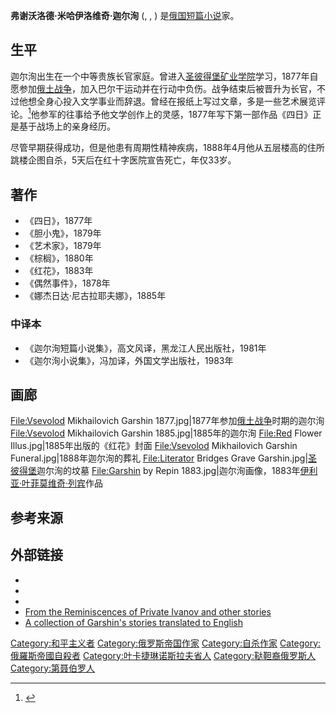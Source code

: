 {{Infobox writer
|name=弗谢沃洛德·米哈伊洛维奇·迦尔洵<br>Vsevolod Mikhailovich Garshin
|birth_name=Vsevolod Mikhailovich Garshin
| image       = Илья Репин - Портрет Всеволод Михайлович Гаршин.jpg
| imagesize   = 200px
| caption     = 迦尔洵画像，[[伊利亚·叶菲莫维奇·列宾|伊利亚·叶菲莫维奇·列宾]]作品
| birth_date  = {{birth date|1855|2|14}}
| birth_place = [[俄罗斯帝国|俄罗斯帝国]][[第聂伯罗|第聂伯罗]]
| death_date  = {{death date and age|1888|4|5|1855|2|14}}
| death_place = [[俄罗斯帝国|俄罗斯帝国]][[圣彼得堡|圣彼得堡]] 
| nationality = [[俄罗斯帝国|俄罗斯帝国]]
| relatives   = [[叶夫根尼·迦尔洵|叶夫根尼·迦尔洵]]}}

'''弗谢沃洛德·米哈伊洛维奇·迦尔洵''' ({{lang-en|Vsevolod Mikhailovich Garshin}}, {{lang-ru|Все́волод Миха́йлович Гáршин}}, {{bd|1855年|2月14日|1888年|4月5日}}) 是[[俄国|俄国]][[短篇小说|短篇小说]]家。

==生平==
迦尔洵出生在一个中等贵族长官家庭。曾进入[[圣彼得堡矿业学院|圣彼得堡矿业学院]]学习，1877年自愿参加[[俄土战争|俄土战争]]，加入巴尔干运动并在行动中负伤。战争结束后被晋升为长官，不过他想全身心投入文学事业而辞退。曾经在报纸上写过文章，多是一些艺术展览评论。<ref>{{cite book |title=A History of Russian Literature|url=https://archive.org/details/historyofrussian0000terr|last=Terras|first=Victor|year=1991|publisher=Yale University Press|location=New Haven |isbn=0-300-04971-4|pages=[https://archive.org/details/historyofrussian0000terr/page/464 464]–465}}</ref>他参军的往事给予他文学创作上的灵感，1877年写下第一部作品《四日》正是基于战场上的亲身经历。

尽管早期获得成功，但是他患有周期性精神疾病，1888年4月他从五层楼高的住所跳楼企图自杀，5天后在红十字医院宣告死亡，年仅33岁。

==著作==
*《四日》，1877年
*《胆小鬼》，1879年
*《艺术家》，1879年
*《棕榈》，1880年
*《红花》，1883年
*《偶然事件》，1878年
*《娜杰日达·尼古拉耶夫娜》，1885年

=== 中译本 ===
*《迦尔洵短篇小说集》，高文风译，黑龙江人民出版社，1981年
*《迦尔洵小说集》，冯加译，外国文学出版社，1983年

==画廊==
<gallery>
File:Vsevolod Mikhailovich Garshin 1877.jpg|1877年参加[[俄土战争|俄土战争]]时期的迦尔洵
File:Vsevolod Mikhailovich Garshin 1885.jpg|1885年的迦尔洵
File:Red Flower Illus.jpg|1885年出版的《红花》封面
File:Vsevolod Mikhailovich Garshin Funeral.jpg|1888年迦尔洵的葬礼
File:Literator Bridges Grave Garshin.jpg|[[圣彼得堡|圣彼得堡]]迦尔洵的坟墓
File:Garshin by Repin 1883.jpg|迦尔洵画像，1883年[[伊利亚·叶菲莫维奇·列宾|伊利亚·叶菲莫维奇·列宾]]作品
</gallery>

== 参考来源 ==
{{Reflist}}

== 外部链接 ==
{{sisterlinks|wikt=no|b=no|q=no|s=Author:Vsevolod Garshin|commons=Vsevolod Garshin|n=no|v=no|species=no}}
* {{Gutenberg author | id=Garshin,+Vsevolod+Mikhailovich}}
* {{Internet Archive author |sname=Vsevolod Mikhailovich Garshin}}
* {{Librivox author |id=1367}}
* [http://www.worldcat.org/oclc/18745856 From the Reminiscences of Private Ivanov and other stories]
* [http://www.arvindguptatoys.com/arvindgupta/51r.pdf A collection of Garshin's stories translated to English] {{Wayback|url=http://www.arvindguptatoys.com/arvindgupta/51r.pdf |date=20160401045755 }}

{{Authority control}}
{{DEFAULTSORT:Garshin, Vsevolod}}
[[Category:和平主义者|Category:和平主义者]]
[[Category:俄罗斯帝国作家|Category:俄罗斯帝国作家]]
[[Category:自杀作家|Category:自杀作家]]
[[Category:俄羅斯帝國自殺者|Category:俄羅斯帝國自殺者]]
[[Category:叶卡捷琳诺斯拉夫省人|Category:叶卡捷琳诺斯拉夫省人]]
[[Category:鞑靼裔俄罗斯人|Category:鞑靼裔俄罗斯人]]
[[Category:第聂伯罗人|Category:第聂伯罗人]]